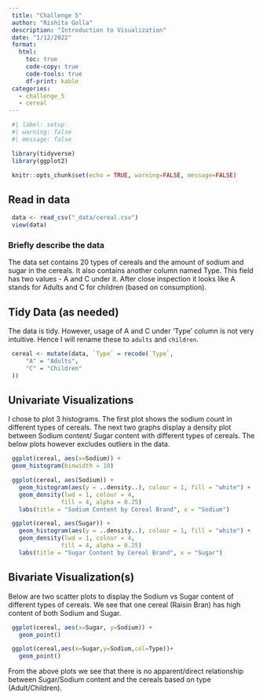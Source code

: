 ```yaml
---
 title: "Challenge 5"
 author: "Rishita Golla"
 description: "Introduction to Visualization"
 date: "1/12/2022"
 format:
   html:
     toc: true
     code-copy: true
     code-tools: true
     df-print: kable
 categories:
   - challenge_5
   - cereal
---
```


```r
 #| label: setup
 #| warning: false
 #| message: false

 library(tidyverse)
 library(ggplot2)

 knitr::opts_chunk$set(echo = TRUE, warning=FALSE, message=FALSE)
```

## Read in data

```r
 data <- read_csv("_data/cereal.csv")
 view(data)
```

### Briefly describe the data

The data set contains 20 types of cereals and the amount of sodium and sugar in the cereals. It also contains another column named Type. This field has two values - A and C under it. After close inspection it looks like A stands for Adults and C for children (based on consumption).

## Tidy Data (as needed)

The data is tidy. However, usage of A and C under 'Type' column is not very intuitive. Hence I will rename these to `adults` and `children`.

```r
 cereal <- mutate(data, `Type` = recode(`Type`,
     "A" = "Adults",
     "C" = "Children"
 ))
```

 
## Univariate Visualizations

I chose to plot 3 histograms. The first plot shows the sodium count in different types of cereals. The next two graphs display a density plot between Sodium content/ Sugar content with different types of cereals. The below plots however excludes outliers in the data.

```r
 ggplot(cereal, aes(x=Sodium)) +
 geom_histogram(binwidth = 10)
```

```r
 ggplot(cereal, aes(Sodium)) + 
   geom_histogram(aes(y = ..density..), colour = 1, fill = "white") +
   geom_density(lwd = 1, colour = 4,
               fill = 4, alpha = 0.25)
   labs(title = "Sodium Content by Cereal Brand", x = "Sodium")
```
```r
 ggplot(cereal, aes(Sugar)) + 
   geom_histogram(aes(y = ..density..), colour = 1, fill = "white") +
   geom_density(lwd = 1, colour = 4,
               fill = 4, alpha = 0.25)
   labs(title = "Sugar Content by Cereal Brand", x = "Sugar")
```

## Bivariate Visualization(s)

Below are two scatter plots to display the Sodium vs Sugar content of different types of cereals. We see that one cereal (Raisin Bran) has high content of both Sodium and Sugar.

```r
 ggplot(cereal, aes(x=Sugar, y=Sodium)) +
   geom_point()
```

```r
 ggplot(cereal,aes(x=Sugar,y=Sodium,col=Type))+
   geom_point()
```
From the above plots we see that there is no apparent/direct relationship between Sugar/Sodium content and the cereals based on type (Adult/Children).
